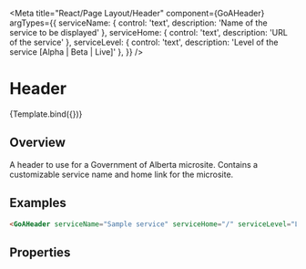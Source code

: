 

<Meta title="React/Page Layout/Header"
  component={GoAHeader}
  argTypes={{
      serviceName: { control: 'text', description: 'Name of the service to be displayed' },
      serviceHome: { control: 'text', description: 'URL of the service' },
      serviceLevel: { control: 'text', description: 'Level of the service [Alpha | Beta | Live]' },
    }}
 />

# Header


<Canvas>
  <Story name="Micro Site Header" height={100}
  args={{
      serviceName: 'Digital Service Name (microsite)',
      serviceHome: 'https://www.alberta.ca/index.aspx',
      serviceLevel: 'Alpha'
    }}
  parameters={
    {
      design: {
        specUrl: 'https://xd.adobe.com/view/18ccfd61-7e54-450e-a05d-cabfff452d6e-4d9f/screen/bbcbebfa-96a4-4625-931e-54b7b7e60b4e/specs',
        reviewUrl: 'https://xd.adobe.com/view/75ca41d4-040c-4b1d-6ff9-0430b7119cf0-03fb/'
      }
    }
  }>
      {Template.bind({})}
  </Story>
</Canvas>

## Overview

A header to use for a Government of Alberta microsite.  Contains a customizable service name and home link for the microsite.

## Examples
```html
<GoAHeader serviceName="Sample service" serviceHome="/" serviceLevel="Live" />
```

## Properties
<Description of={GoAHeader} />
<ArgsTable of={GoAHeader} />
